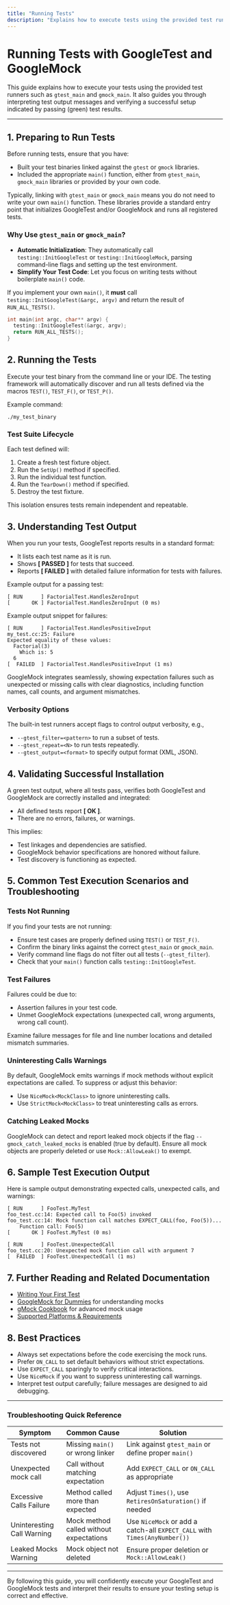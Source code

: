 ```yaml
---
title: "Running Tests"
description: "Explains how to execute tests using the provided test runners (such as gtest_main or gmock_main), interpret output, and validate successful installation through green test results."
---
```


# Running Tests with GoogleTest and GoogleMock

This guide explains how to execute your tests using the provided test runners such as `gtest_main` and `gmock_main`. It also guides you through interpreting test output messages and verifying a successful setup indicated by passing (green) test results.

---

## 1. Preparing to Run Tests

Before running tests, ensure that you have:

- Built your test binaries linked against the `gtest` or `gmock` libraries.
- Included the appropriate `main()` function, either from `gtest_main`, `gmock_main` libraries or provided by your own code.

Typically, linking with `gtest_main` or `gmock_main` means you do not need to write your own `main()` function. These libraries provide a standard entry point that initializes GoogleTest and/or GoogleMock and runs all registered tests.

### Why Use `gtest_main` or `gmock_main`?

- **Automatic Initialization**: They automatically call `testing::InitGoogleTest` or `testing::InitGoogleMock`, parsing command-line flags and setting up the test environment.
- **Simplify Your Test Code**: Let you focus on writing tests without boilerplate `main()` code.

If you implement your own `main()`, it **must** call `testing::InitGoogleTest(&argc, argv)` and return the result of `RUN_ALL_TESTS()`.

```cpp
int main(int argc, char** argv) {
  testing::InitGoogleTest(&argc, argv);
  return RUN_ALL_TESTS();
}
```

## 2. Running the Tests

Execute your test binary from the command line or your IDE. The testing framework will automatically discover and run all tests defined via the macros `TEST()`, `TEST_F()`, or `TEST_P()`.

Example command:

```shell
./my_test_binary
```

### Test Suite Lifecycle

Each test defined will:

1. Create a fresh test fixture object.
2. Run the `SetUp()` method if specified.
3. Run the individual test function.
4. Run the `TearDown()` method if specified.
5. Destroy the test fixture.

This isolation ensures tests remain independent and repeatable.

## 3. Understanding Test Output

When you run your tests, GoogleTest reports results in a standard format:

- It lists each test name as it is run.
- Shows **[  PASSED  ]** for tests that succeed.
- Reports **[  FAILED  ]** with detailed failure information for tests with failures.

Example output for a passing test:

```
[ RUN      ] FactorialTest.HandlesZeroInput
[       OK ] FactorialTest.HandlesZeroInput (0 ms)
```

Example output snippet for failures:

```
[ RUN      ] FactorialTest.HandlesPositiveInput
my_test.cc:25: Failure
Expected equality of these values:
  Factorial(3)
    Which is: 5
  6
[  FAILED  ] FactorialTest.HandlesPositiveInput (1 ms)
```

GoogleMock integrates seamlessly, showing expectation failures such as unexpected or missing calls with clear diagnostics, including function names, call counts, and argument mismatches.

### Verbosity Options

The built-in test runners accept flags to control output verbosity, e.g.,

- `--gtest_filter=<pattern>` to run a subset of tests.
- `--gtest_repeat=<N>` to run tests repeatedly.
- `--gtest_output=<format>` to specify output format (XML, JSON).

## 4. Validating Successful Installation

A green test output, where all tests pass, verifies both GoogleTest and GoogleMock are correctly installed and integrated:

- All defined tests report **[       OK ]**.
- There are no errors, failures, or warnings.

This implies:

- Test linkages and dependencies are satisfied.
- GoogleMock behavior specifications are honored without failure.
- Test discovery is functioning as expected.

## 5. Common Test Execution Scenarios and Troubleshooting

### Tests Not Running

If you find your tests are not running:

- Ensure test cases are properly defined using `TEST()` or `TEST_F()`.
- Confirm the binary links against the correct `gtest_main` or `gmock_main`.
- Verify command line flags do not filter out all tests (`--gtest_filter`).
- Check that your `main()` function calls `testing::InitGoogleTest`.

### Test Failures

Failures could be due to:

- Assertion failures in your test code.
- Unmet GoogleMock expectations (unexpected call, wrong arguments, wrong call count).

Examine failure messages for file and line number locations and detailed mismatch summaries.

### Uninteresting Calls Warnings

By default, GoogleMock emits warnings if mock methods without explicit expectations are called. To suppress or adjust this behavior:

- Use `NiceMock<MockClass>` to ignore uninteresting calls.
- Use `StrictMock<MockClass>` to treat uninteresting calls as errors.

### Catching Leaked Mocks

GoogleMock can detect and report leaked mock objects if the flag `--gmock_catch_leaked_mocks` is enabled (true by default). Ensure all mock objects are properly deleted or use `Mock::AllowLeak()` to exempt.

## 6. Sample Test Execution Output

Here is sample output demonstrating expected calls, unexpected calls, and warnings:

```
[ RUN      ] FooTest.MyTest
foo_test.cc:14: Expected call to Foo(5) invoked
foo_test.cc:14: Mock function call matches EXPECT_CALL(foo, Foo(5))...
    Function call: Foo(5)
[       OK ] FooTest.MyTest (0 ms)

[ RUN      ] FooTest.UnexpectedCall
foo_test.cc:20: Unexpected mock function call with argument 7
[  FAILED  ] FooTest.UnexpectedCall (1 ms)
```

## 7. Further Reading and Related Documentation

- [Writing Your First Test](https://google.github.io/googletest/guides/getting-started.html#writing-your-first-test)
- [GoogleMock for Dummies](https://google.github.io/googletest/gmock_for_dummies.html) for understanding mocks
- [gMock Cookbook](https://google.github.io/googletest/gmock_cook_book.html) for advanced mock usage
- [Supported Platforms & Requirements](https://google.github.io/googletest/getting-started.html#supported-platforms)

## 8. Best Practices

- Always set expectations before the code exercising the mock runs.
- Prefer `ON_CALL` to set default behaviors without strict expectations.
- Use `EXPECT_CALL` sparingly to verify critical interactions.
- Use `NiceMock` if you want to suppress uninteresting call warnings.
- Interpret test output carefully; failure messages are designed to aid debugging.

---

### Troubleshooting Quick Reference

| Symptom                  | Common Cause                      | Solution                                   |
|--------------------------|---------------------------------|--------------------------------------------|
| Tests not discovered     | Missing `main()` or wrong linker | Link against `gtest_main` or define proper `main()` |
| Unexpected mock call      | Call without matching expectation | Add `EXPECT_CALL` or `ON_CALL` as appropriate |
| Excessive Calls Failure  | Method called more than expected | Adjust `Times()`, use `RetiresOnSaturation()` if needed |
| Uninteresting Call Warning | Mock method called without expectations | Use `NiceMock` or add a catch-all `EXPECT_CALL` with `Times(AnyNumber())` |
| Leaked Mocks Warning     | Mock object not deleted           | Ensure proper deletion or `Mock::AllowLeak()` |

---

By following this guide, you will confidently execute your GoogleTest and GoogleMock tests and interpret their results to ensure your testing setup is correct and effective.